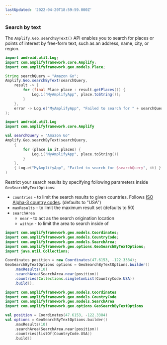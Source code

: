 ```yaml
---
lastUpdated: '2022-04-20T18:59:59.000Z'
---
```

### Search by text

The `Amplify.Geo.searchByText()` API enables you to search for places or points of interest by free-form text, such as an address, name, city, or region.

<BlockSwitcher>
<Block name="Java">

```java
import android.util.Log;
import com.amplifyframework.core.Amplify;
import com.amplifyframework.geo.models.Place;
```

```java
String searchQuery = "Amazon Go";
Amplify.Geo.searchByText(searchQuery,
    result -> {
        for (final Place place : result.getPlaces()) {
            Log.i("MyAmplifyApp", place.toString());
        }
    },
    error -> Log.e("MyAmplifyApp", "Failed to search for " + searchQuery, error)
);
```

</Block>
<Block name="Kotlin">

```kotlin
import android.util.Log
import com.amplifyframework.core.Amplify
```

```kotlin
val searchQuery = "Amazon Go"
Amplify.Geo.searchByText(searchQuery,
    {
        for (place in it.places) {
            Log.i("MyAmplifyApp", place.toString())
        }
    },
    { Log.e("MyAmplifyApp", "Failed to search for $searchQuery", it) }
)
```

</Block>
</BlockSwitcher>

Restrict your search results by specifying following parameters inside `GeoSearchByTextOptions`:
- `countries` - to limit the search results to given countries. Follows [ISO Alpha-3 country codes](https://en.wikipedia.org/wiki/ISO_3166-1_alpha-3). (defaults to "USA")
- `maxResults` - to limit the maximum result set (defaults to 50)
- `searchArea`
  - `near` - to act as the search origination location
  - `within` - to limit the area to search inside of

<BlockSwitcher>
<Block name="Java">

```java
import com.amplifyframework.geo.models.Coordinates;
import com.amplifyframework.geo.models.CountryCode;
import com.amplifyframework.geo.models.SearchArea;
import com.amplifyframework.geo.options.GeoSearchByTextOptions;
import java.util.Collections;
```

```java
Coordinates position = new Coordinates(47.6153, -122.3384);
GeoSearchByTextOptions options = GeoSearchByTextOptions.builder()
    .maxResults(10)
    .searchArea(SearchArea.near(position))
    .countries(Collections.singletonList(CountryCode.USA))
    .build();
```

</Block>
<Block name="Kotlin">

```kotlin
import com.amplifyframework.geo.models.Coordinates
import com.amplifyframework.geo.models.CountryCode
import com.amplifyframework.geo.models.SearchArea
import com.amplifyframework.geo.options.GeoSearchByTextOptions
```

```kotlin
val position = Coordinates(47.6153, -122.3384)
val options = GeoSearchByTextOptions.builder()
    .maxResults(10)
    .searchArea(SearchArea.near(position))
    .countries(listOf(CountryCode.USA))
    .build()
```

</Block>
</BlockSwitcher>

